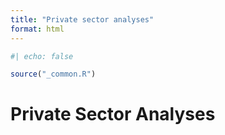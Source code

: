 ```yaml
---
title: "Private sector analyses"
format: html
---
```

```r
#| echo: false

source("_common.R")
```

# Private Sector Analyses
